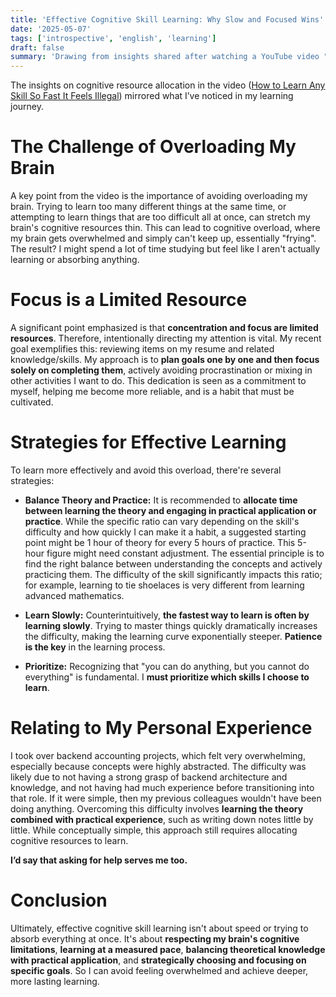 ```yaml
---
title: 'Effective Cognitive Skill Learning: Why Slow and Focused Wins'
date: '2025-05-07'
tags: ['introspective', 'english', 'learning']
draft: false
summary: 'Drawing from insights shared after watching a YouTube video "How to Learn Any Skill So Fast It Feels Illegal"'
---
```


The insights on cognitive resource allocation in the video ([How to Learn Any Skill So Fast It Feels Illegal](https://www.youtube.com/watch?v=bSDprg24pEA)) mirrored what I’ve noticed in my learning journey.

# **The Challenge of Overloading My Brain**

A key point from the video is the importance of avoiding overloading my brain. Trying to learn too many different things at the same time, or attempting to learn things that are too difficult all at once, can stretch my brain's cognitive resources thin. This can lead to cognitive overload, where my brain gets overwhelmed and simply can't keep up, essentially "frying". The result? I might spend a lot of time studying but feel like I aren't actually learning or absorbing anything.

# **Focus is a Limited Resource**

A significant point emphasized is that **concentration and focus are limited resources**. Therefore, intentionally directing my attention is vital. My recent goal exemplifies this: reviewing items on my resume and related knowledge/skills. My approach is to **plan goals one by one and then focus solely on completing them**, actively avoiding procrastination or mixing in other activities I want to do. This dedication is seen as a commitment to myself, helping me become more reliable, and is a habit that must be cultivated.

# **Strategies for Effective Learning**

To learn more effectively and avoid this overload, there're several strategies:

- **Balance Theory and Practice:** It is recommended to **allocate time between learning the theory and engaging in practical application or practice**. While the specific ratio can vary depending on the skill's difficulty and how quickly I can make it a habit, a suggested starting point might be 1 hour of theory for every 5 hours of practice. This 5-hour figure might need constant adjustment. The essential principle is to find the right balance between understanding the concepts and actively practicing them. The difficulty of the skill significantly impacts this ratio; for example, learning to tie shoelaces is very different from learning advanced mathematics.

- **Learn Slowly:** Counterintuitively, **the fastest way to learn is often by learning slowly**. Trying to master things quickly dramatically increases the difficulty, making the learning curve exponentially steeper. **Patience is the key** in the learning process.

- **Prioritize:** Recognizing that "you can do anything, but you cannot do everything" is fundamental. I **must prioritize which skills I choose to learn**.

# **Relating to My Personal Experience**

I took over backend accounting projects, which felt very overwhelming, especially because concepts were highly abstracted. The difficulty was likely due to not having a strong grasp of backend architecture and knowledge, and not having had much experience before transitioning into that role. If it were simple, then my previous colleagues wouldn't have been doing anything. Overcoming this difficulty involves **learning the theory combined with practical experience**, such as writing down notes little by little. While conceptually simple, this approach still requires allocating cognitive resources to learn.

**I’d say that asking for help serves me too.**

# **Conclusion**

Ultimately, effective cognitive skill learning isn't about speed or trying to absorb everything at once. It's about **respecting my brain's cognitive limitations**, **learning at a measured pace**, **balancing theoretical knowledge with practical application**, and **strategically choosing and focusing on specific goals**. So I can avoid feeling overwhelmed and achieve deeper, more lasting learning.
